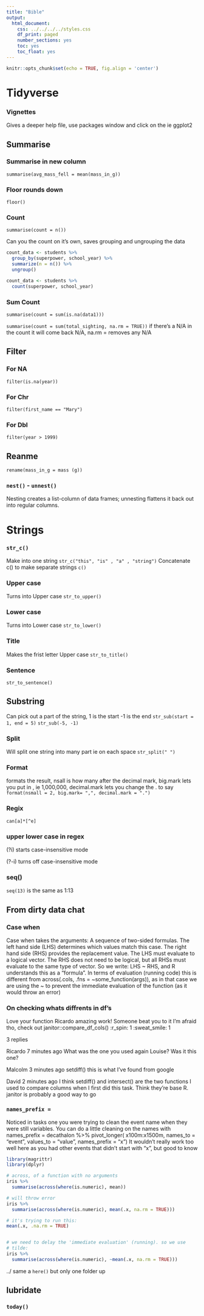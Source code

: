 ```yaml
---
title: "Bible"
output:
  html_document:
    css: ../../../../styles.css
    df_print: paged
    number_sections: yes
    toc: yes
    toc_float: yes
---
```


```r
knitr::opts_chunk$set(echo = TRUE, fig.align = 'center')
```

# Tidyverse

### Vignettes

Gives a deeper help file, use packages window and click on the ie ggplot2


## Summarise

### Summarise in new column

  `summarise(avg_mass_fell = mean(mass_in_g))`

### Floor rounds down

  `floor()`

### Count

  `summarise(count = n())`

Can you the count on it's own, saves grouping and ungrouping the data
```r
count_data <- students %>%
  group_by(superpower, school_year) %>%
  summarize(n = n()) %>%
  ungroup()

count_data <- students %>%
  count(superpower, school_year)
```


### Sum Count

  `summarise(count = sum(is.na(data1)))`

  `summarise(count = sum(total_sighting, na.rm = TRUE))`
  if there's a N/A in the count it will come back N/A,
  na.rm = removes any N/A

## Filter

### For NA

  `filter(is.na(year))`

### For Chr

  `filter(first_name == "Mary")`

### For Dbl

  `filter(year > 1999)`

## Reanme

  `rename(mass_in_g = mass (g))`


### `nest()` - `unnest()`

Nesting creates a list-column of data frames; unnesting flattens it back out into regular columns.



# Strings


### `str_c()`

Make into one string
  `str_c("this", "is" , "a" , "string")`
Concatenate c() to make separate strings
  `c()`

### Upper case

Turns into Upper case
  `str_to_upper()`

### Lower case

Turns into Lower case
  `str_to_lower()`

### Title

Makes the frist letter Upper case
  `str_to_title()`

### Sentence


  `str_to_sentence()`

## Substring

Can pick out a part of the string, 1 is the start -1 is the end
  `str_sub(start = 1, end = 5)`
  `str_sub(-5, -1)`

### Split

Will split one string into many part ie on each space
`str_split(" ")`

### Format

formats the result, nsall is how many after the decimal mark, big.mark lets you
put in , ie 1,000,000, decimal.mark lets you change the . to say
`format(nsmall = 2, big.mark= ",", decimal.mark = ".")`


### Regix

`can[a]*[^e]`

### upper lower case in regex

(?i) starts case-insensitive mode

(?-i) turns off case-insensitive mode

### seq()

`seq(13)` is the same as 1:13

## From dirty data chat

### Case when

Case when takes the arguments:
A sequence of two-sided formulas. The left hand side (LHS) determines which values match this case. The right hand side (RHS) provides the replacement value.
The LHS must evaluate to a logical vector. The RHS does not need to be logical, but all RHSs must evaluate to the same type of vector.
So we write: LHS ~ RHS, and R understands this as a "formula". In terms of evaluation (running code) this is different from across(.cols, .fns = ~some_function(args)), as in that case we are using the ~ to prevent the immediate evaluation of the function (as it would throw an error)

### On checking whats diffrents in df's

Love your function Ricardo amazing work! Someone beat you to it I’m afraid tho, check out janitor::compare_df_cols()
:r_spin:
1
:sweat_smile:
1

3 replies

Ricardo  7 minutes ago
What was the one you used again Louise? Was it this one?

Malcolm  3 minutes ago
setdiff() this is what I've found from google

David  2 minutes ago
I think setdiff() and intersect() are the two functions I used to compare columns when I first did this task. Think they're base R. janitor is probably a good way to go



### `names_prefix =`

Noticed in tasks one you were trying to clean the event name when they were still variables. You can do a little cleaning on the names with names_prefix =
decathalon %>%
  pivot_longer(
    x100m:x1500m,
    names_to = "event",
    values_to = "value",
    names_prefix = "x")
It wouldn’t really work too well here as you had other events that didn’t start with “x”, but good to know

```r
library(magrittr)
library(dplyr)

# across, of a function with no arguments
iris %>%
  summarise(across(where(is.numeric), mean))

# will throw error
iris %>%
  summarise(across(where(is.numeric), mean(.x, na.rm = TRUE)))

# it's trying to run this:
mean(.x, .na.rm = TRUE)


# we need to delay the 'immediate evaluation' (running). so we use
# tilde:
iris %>%
  summarise(across(where(is.numeric), ~mean(.x, na.rm = TRUE)))
```


../ same a `here()` but only one folder up



## lubridate

### `today()`